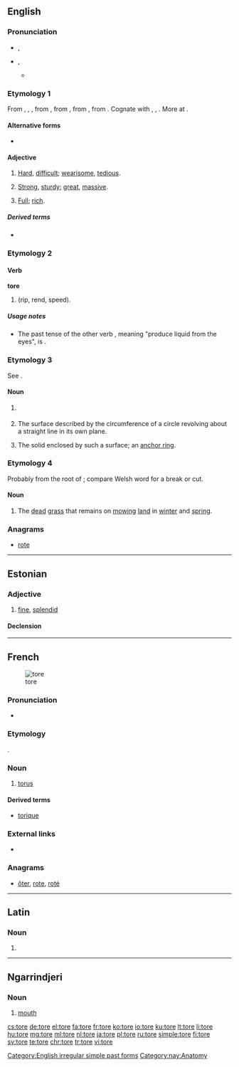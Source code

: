 {{also|Tore|töre|-tore}}
==English==

===Pronunciation===
* {{a|RP}} {{enPR|tô(r)}}, {{IPA|/tɔː(ɹ)/}}
* {{a|US}} {{enPR|tôr}}, {{IPA|/toʊɹ/|/tɔːɹ/}}
** {{rhymes|ɔː(r)}}

===Etymology 1===
From {{etyl|enm|en}} {{term|tor|lang=enm}}, {{term|tore|lang=enm}}, {{term|toor|lang=enm}}, from {{etyl|non|en}} {{term|tor-||pos=prefix|hard, difficult, wrong, bad|lang=non}}, from {{etyl|gem-pro|en}} {{term/t|gem-pro|*tuz-||hard, difficult, wrong, bad}}, from {{etyl|ine-pro|en}} {{term/t|ine-pro|*dus-||bad, ill, difficult}}, from {{etyl|ine-pro|en}} {{term/t|ine-pro|*dēwǝ-||to fail, be behind, be lacking}}. Cognate with {{etyl|goh|-}} {{term|zur-||mis-|pos=prefix|lang=goh}}, {{etyl|got|-}} {{term|𐍄𐌿𐌶-||tr=tuz-|hard, difficult|pos=prefix|lang=got|sc=Goth}}, {{etyl|grc|-}} {{term|δυσ-||tr=dys-|pos=prefix|bad, ill, difficult|lang=grc}}. More at {{l|en|dys-}}.

====Alternative forms====
* {{l|en|tor}}

====Adjective====
{{en-adj}}

# {{context|dialectal|or|obsolete|lang=en}} [[hard|Hard]], [[difficult]]; [[wearisome]], [[tedious]].
# {{context|dialectal|or|obsolete|lang=en}} [[strong|Strong]], [[sturdy]]; [[great]], [[massive]].
# {{context|dialectal|or|obsolete|lang=en}} [[full|Full]]; [[rich]].

=====Derived terms=====
* {{l|en|torely}}

===Etymology 2===

====Verb====
'''tore'''

# {{en-simple past of|tear}} (rip, rend, speed).

=====Usage notes=====
* The past tense of the other verb {{term|tear}}, meaning "produce liquid from the eyes", is {{term|teared}}.

===Etymology 3===
See {{term|torus|lang=en}}.

====Noun====
{{en-noun}}

# {{context|architecture|lang=en}} {{alternative form of|torus}}
# {{context|geometry|lang=en}} The surface described by the circumference of a circle revolving about a straight line in its own plane.
# The solid enclosed by such a surface; an [[anchor ring]].

===Etymology 4===
Probably from the root of {{term|tear|lang=en}}; compare Welsh word for a break or cut.

====Noun====
{{en-noun|-}}

# The [[dead]] [[grass]] that remains on [[mow]]ing [[land]] in [[winter]] and [[spring]].
#: {{rfquotek|Mortimer}}

{{Webster 1913}}

===Anagrams===
* [[rote#English|rote]]

[[Category:English irregular simple past forms]]

----

==Estonian==

===Adjective===
{{et-adj|toreda|toredat}}

# [[fine]], [[splendid]]

====Declension====
{{rfinfl|et|adjective}}

----

==French==
[[Image:Torus.jpg|thumb|tore]]

===Pronunciation===
* {{IPA|/tɔʁ/|lang=fr}}

===Etymology===
{{etyl|la|fr}} {{term|torus|lang=la}}.

===Noun===
{{fr-noun|m}}

# {{context|geometry|lang=fr}} [[torus]]

====Derived terms====
* [[torique]]

===External links===
* {{pedia|lang=fr}}

===Anagrams===
* [[ôter#French|ôter]], [[rote#French|rote]], [[roté#French|roté]]

----

==Latin==

===Noun===
{{la-noun-form|tore}}

# {{inflection of|torus||voc|s|lang=la}}

----

==Ngarrindjeri==

===Noun===
{{head|nay|noun}}

# [[mouth]]

[[Category:nay:Anatomy]]

[[cs:tore]]
[[de:tore]]
[[el:tore]]
[[fa:tore]]
[[fr:tore]]
[[ko:tore]]
[[io:tore]]
[[ku:tore]]
[[lt:tore]]
[[li:tore]]
[[hu:tore]]
[[mg:tore]]
[[ml:tore]]
[[nl:tore]]
[[ja:tore]]
[[pl:tore]]
[[ru:tore]]
[[simple:tore]]
[[fi:tore]]
[[sv:tore]]
[[te:tore]]
[[chr:tore]]
[[tr:tore]]
[[vi:tore]]
